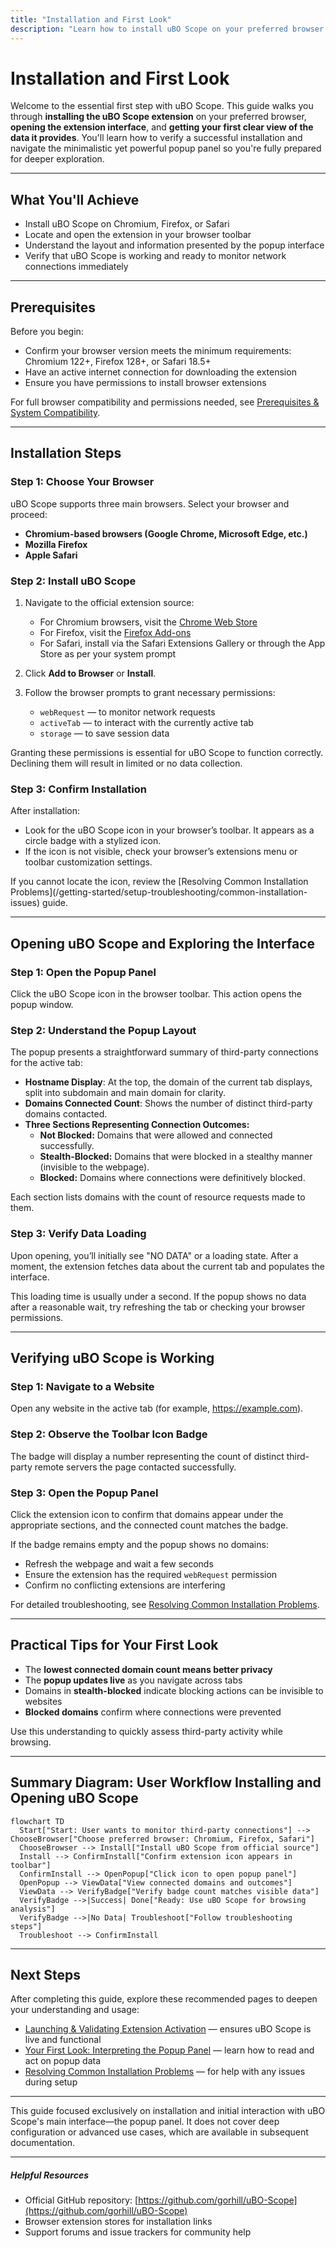 ```yaml
---
title: "Installation and First Look"
description: "Learn how to install uBO Scope on your preferred browser, open the extension, and get acquainted with its minimal but powerful interface. This guide prepares you for immediate use and helps ensure everything is working before you begin further explorations."
---
```


# Installation and First Look

Welcome to the essential first step with uBO Scope. This guide walks you through **installing the uBO Scope extension** on your preferred browser, **opening the extension interface**, and **getting your first clear view of the data it provides**. You'll learn how to verify a successful installation and navigate the minimalistic yet powerful popup panel so you're fully prepared for deeper exploration.

---

## What You'll Achieve

- Install uBO Scope on Chromium, Firefox, or Safari
- Locate and open the extension in your browser toolbar
- Understand the layout and information presented by the popup interface
- Verify that uBO Scope is working and ready to monitor network connections immediately

---

## Prerequisites

Before you begin:

- Confirm your browser version meets the minimum requirements: Chromium 122+, Firefox 128+, or Safari 18.5+
- Have an active internet connection for downloading the extension
- Ensure you have permissions to install browser extensions

For full browser compatibility and permissions needed, see [Prerequisites & System Compatibility](/getting-started/installation-overview/prerequisites-system-compatibility).

---

## Installation Steps

### Step 1: Choose Your Browser

uBO Scope supports three main browsers. Select your browser and proceed:

- **Chromium-based browsers (Google Chrome, Microsoft Edge, etc.)**
- **Mozilla Firefox**
- **Apple Safari**


### Step 2: Install uBO Scope

1. Navigate to the official extension source:
    - For Chromium browsers, visit the [Chrome Web Store](https://chromewebstore.google.com/detail/ubo-scope/bbdpgcaljkaaigfcomhidmneffjjjfgp)
    - For Firefox, visit the [Firefox Add-ons](https://addons.mozilla.org/firefox/addon/ubo-scope/)
    - For Safari, install via the Safari Extensions Gallery or through the App Store as per your system prompt

2. Click **Add to Browser** or **Install**.
3. Follow the browser prompts to grant necessary permissions:
   - `webRequest` — to monitor network requests
   - `activeTab` — to interact with the currently active tab
   - `storage` — to save session data

<Tip>
Granting these permissions is essential for uBO Scope to function correctly. Declining them will result in limited or no data collection.
</Tip>

### Step 3: Confirm Installation

After installation:

- Look for the uBO Scope icon in your browser’s toolbar. It appears as a circle badge with a stylized icon.
- If the icon is not visible, check your browser’s extensions menu or toolbar customization settings.

<Check>
If you cannot locate the icon, review the [Resolving Common Installation Problems](/getting-started/setup-troubleshooting/common-installation-issues) guide.
</Check>

---

## Opening uBO Scope and Exploring the Interface

### Step 1: Open the Popup Panel

Click the uBO Scope icon in the browser toolbar. This action opens the popup window.

### Step 2: Understand the Popup Layout

The popup presents a straightforward summary of third-party connections for the active tab:

- **Hostname Display**: At the top, the domain of the current tab displays, split into subdomain and main domain for clarity.
- **Domains Connected Count**: Shows the number of distinct third-party domains contacted.
- **Three Sections Representing Connection Outcomes:**
   - **Not Blocked:** Domains that were allowed and connected successfully.
   - **Stealth-Blocked:** Domains that were blocked in a stealthy manner (invisible to the webpage).
   - **Blocked:** Domains where connections were definitively blocked.

Each section lists domains with the count of resource requests made to them.

### Step 3: Verify Data Loading

Upon opening, you’ll initially see "NO DATA" or a loading state. After a moment, the extension fetches data about the current tab and populates the interface.

<Tip>
This loading time is usually under a second. If the popup shows no data after a reasonable wait, try refreshing the tab or checking your browser permissions.
</Tip>

---

## Verifying uBO Scope is Working

### Step 1: Navigate to a Website

Open any website in the active tab (for example, https://example.com).

### Step 2: Observe the Toolbar Icon Badge

The badge will display a number representing the count of distinct third-party remote servers the page contacted successfully.

### Step 3: Open the Popup Panel

Click the extension icon to confirm that domains appear under the appropriate sections, and the connected count matches the badge.

<Check>
If the badge remains empty and the popup shows no domains:

- Refresh the webpage and wait a few seconds
- Ensure the extension has the required `webRequest` permission
- Confirm no conflicting extensions are interfering
</Check>

For detailed troubleshooting, see [Resolving Common Installation Problems](/getting-started/setup-troubleshooting/common-installation-issues).

---

## Practical Tips for Your First Look

- The **lowest connected domain count means better privacy**
- The **popup updates live** as you navigate across tabs
- Domains in **stealth-blocked** indicate blocking actions can be invisible to websites
- **Blocked domains** confirm where connections were prevented

Use this understanding to quickly assess third-party activity while browsing.

---

## Summary Diagram: User Workflow Installing and Opening uBO Scope

```mermaid
flowchart TD
  Start["Start: User wants to monitor third-party connections"] --> ChooseBrowser["Choose preferred browser: Chromium, Firefox, Safari"]
  ChooseBrowser --> Install["Install uBO Scope from official source"]
  Install --> ConfirmInstall["Confirm extension icon appears in toolbar"]
  ConfirmInstall --> OpenPopup["Click icon to open popup panel"]
  OpenPopup --> ViewData["View connected domains and outcomes"]
  ViewData --> VerifyBadge["Verify badge count matches visible data"]
  VerifyBadge -->|Success| Done["Ready: Use uBO Scope for browsing analysis"]
  VerifyBadge -->|No Data| Troubleshoot["Follow troubleshooting steps"]
  Troubleshoot --> ConfirmInstall
```

---

## Next Steps

After completing this guide, explore these recommended pages to deepen your understanding and usage:

- [Launching & Validating Extension Activation](/getting-started/first-run-and-configuration/launch-validate-extension) — ensures uBO Scope is live and functional
- [Your First Look: Interpreting the Popup Panel](/getting-started/first-run-and-configuration/quick-start-using-popup) — learn how to read and act on popup data
- [Resolving Common Installation Problems](/getting-started/setup-troubleshooting/common-installation-issues) — for help with any issues during setup

---

<Info>
This guide focused exclusively on installation and initial interaction with uBO Scope's main interface—the popup panel. It does not cover deep configuration or advanced use cases, which are available in subsequent documentation.
</Info>

---

##### Helpful Resources

- Official GitHub repository: [https://github.com/gorhill/uBO-Scope](https://github.com/gorhill/uBO-Scope)
- Browser extension stores for installation links
- Support forums and issue trackers for community help
